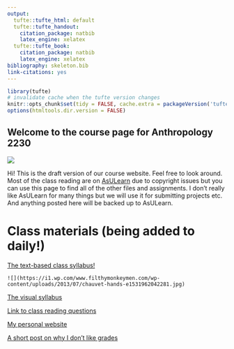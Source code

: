 ```yaml
---
output:
  tufte::tufte_html: default
  tufte::tufte_handout:
    citation_package: natbib
    latex_engine: xelatex
  tufte::tufte_book:
    citation_package: natbib
    latex_engine: xelatex
bibliography: skeleton.bib
link-citations: yes
---
```


```r
library(tufte)
# invalidate cache when the tufte version changes
knitr::opts_chunk$set(tidy = FALSE, cache.extra = packageVersion('tufte'))
options(htmltools.dir.version = FALSE)
```


## Welcome to the course page for Anthropology 2230

![](https://external-preview.redd.it/eDjGHWjs_u0bNsc2dwrgfvRa182iKySAHAIImzay-C8.jpg?auto=webp&s=3f82f6647467e52c94c316fa418a6943614ce454)
 
Hi! This is the draft version of our course website. Feel free to look around. Most of the class reading are on [AsULearn](https://asulearn.appstate.edu/) due to copyright issues but you can use this page to find all of the other files and assignments. I don't really like AsULearn for many things but we will use it for submitting projects etc. And anything posted here will be backed up to AsULearn.

# Class materials (being added to daily!)

[The text-based class syllabus!](https://marckissel.github.io/2020_Spring_Bioanth/syllabus.html)
```marginfigure

![](https://i1.wp.com/www.filthymonkeymen.com/wp-content/uploads/2013/07/chauvet-hands-e1531962042281.jpg) 
```

[The visual syllabus](https://marckissel.github.io/2020_Spring_Bioanth/syllabus/Spring%20Anthropology%202230_%20Biological%20Anthropology%20(1).pdf)

[Link to class reading questions](https://marckissel.github.io/2020_Spring_Bioanth/course_reading_questions/Questions.html)

[My personal website](https://marckissel.netlify.com/)

[A short post on why I don't like grades](https://marckissel.netlify.com/post/going-gradeless/)



